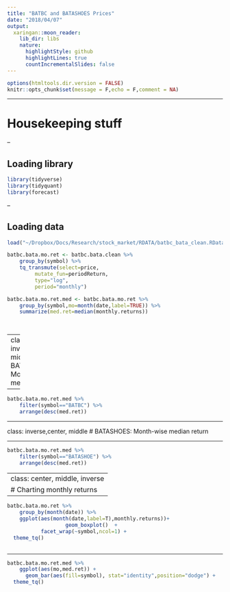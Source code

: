 ```yaml
---
title: "BATBC and BATASHOES Prices"
date: "2018/04/07"
output:
  xaringan::moon_reader:
    lib_dir: libs
    nature:
      highlightStyle: github
      highlightLines: true
      countIncrementalSlides: false
---
```


```r
options(htmltools.dir.version = FALSE)
knitr::opts_chunk$set(message = F,echo = F,comment = NA)
```
---

# Housekeeping stuff

--

## Loading library

```r
library(tidyverse)
library(tidyquant)
library(forecast)
```

--

## Loading data

```r
load("~/Dropbox/Docs/Research/stock_market/RDATA/batbc_bata_clean.RData")

batbc.bata.mo.ret <- batbc.bata.clean %>% 
    group_by(symbol) %>% 
    tq_transmute(select=price,
		 mutate_fun=periodReturn,
		 type="log",
		 period="monthly")

batbc.bata.mo.ret.med <- batbc.bata.mo.ret %>% 
    group_by(symbol,mo=month(date,label=TRUE)) %>% 
    summarize(med.ret=median(monthly.returns)) 

	 
```
---
class: inverse,center, middle
# BATBC: Month-wise median return

---

```r
batbc.bata.mo.ret.med %>% 
    filter(symbol=="BATBC") %>% 
    arrange(desc(med.ret))

```
---

class: inverse,center, middle
# BATASHOES: Month-wise median return

---

```r
batbc.bata.mo.ret.med %>% 
    filter(symbol=="BATASHOE") %>% 
    arrange(desc(med.ret))

```
---
class: center, middle, inverse
# Charting monthly  returns
---

```r
batbc.bata.mo.ret %>% 
    group_by(month(date)) %>% 
    ggplot(aes(month(date,label=T),monthly.returns))+
                   geom_boxplot()  +
		   facet_wrap(~symbol,ncol=1) +
  theme_tq()
		   
```

---

```r
batbc.bata.mo.ret.med %>% 
    ggplot(aes(mo,med.ret)) +
      geom_bar(aes(fill=symbol), stat="identity",position="dodge") +
  theme_tq()
```


